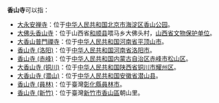 '''香山寺'''可以指：
*[[大永安禅寺|大永安禅寺]]：位于[[中华人民共和国|中华人民共和国]][[北京市|北京市]][[海淀区|海淀区]][[香山公园|香山公园]]。
*[[大佛头香山寺|大佛头香山寺]]：位于山西省[[和顺县|和顺县]]喂马乡大佛头村，[[山西省文物保护单位|山西省文物保护单位]]。
*[[大香山普門禪寺|大香山普門禪寺]]：位于[[中华人民共和国|中华人民共和国]][[河南省|河南省]][[平顶山市|平顶山市]]。
*[[香山寺_(洛阳)|香山寺 (洛阳)]]：位于[[中华人民共和国|中华人民共和国]][[河南省|河南省]][[洛阳市|洛阳市]]。
*[[香山寺_(赤峰)|香山寺 (赤峰)]]：位于[[中华人民共和国|中华人民共和国]][[内蒙古自治区|内蒙古自治区]][[赤峰市|赤峰市]][[松山区_(赤峰市)|松山区]]。
*[[大香山寺_(铜川)|大香山寺 (铜川)]]：位于[[中华人民共和国|中华人民共和国]][[陕西省|陕西省]][[铜川市|铜川市]][[耀州区|耀州区]]。
*[[大香山寺_(潜山)|大香山寺 (潜山)]]：位于[[中华人民共和国|中华人民共和国]][[安徽省|安徽省]][[潜山县|潜山县]]。
*[[香山寺_(員林)|香山寺 (員林)]]：位于臺灣[[彰化縣|彰化縣]][[員林市|員林市]]。
*[[香山寺_(新竹)|香山寺 (新竹)]]：位于臺灣[[新竹市|新竹市]][[香山區|香山區]]朝山里。

{{disambig|T|Cat=三字佛寺消歧義}}